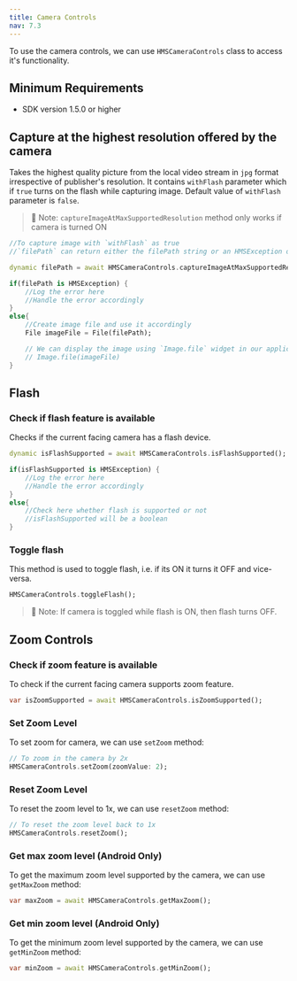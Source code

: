 ```yaml
---
title: Camera Controls
nav: 7.3
---
```


To use the camera controls, we can use `HMSCameraControls` class to access it's functionality.

## Minimum Requirements

-   SDK version 1.5.0 or higher

## Capture at the highest resolution offered by the camera

Takes the highest quality picture from the local video stream in `jpg` format irrespective of publisher's resolution.
It contains `withFlash` parameter which if `true` turns on the flash while capturing image. Default value of `withFlash`
parameter is `false`.

> 🔑 Note: `captureImageAtMaxSupportedResolution` method only works if camera is turned ON

```dart
//To capture image with `withFlash` as true
//`filePath` can return either the filePath string or an HMSException object in case of error

dynamic filePath = await HMSCameraControls.captureImageAtMaxSupportedResolution(withFlash: true);

if(filePath is HMSException) {
    //Log the error here
    //Handle the error accordingly
}
else{
    //Create image file and use it accordingly
    File imageFile = File(filePath);

    // We can display the image using `Image.file` widget in our applications
    // Image.file(imageFile)
}
```

## Flash

### Check if flash feature is available

Checks if the current facing camera has a flash device.

```dart
dynamic isFlashSupported = await HMSCameraControls.isFlashSupported();

if(isFlashSupported is HMSException) {
    //Log the error here
    //Handle the error accordingly
}
else{
    //Check here whether flash is supported or not
    //isFlashSupported will be a boolean
}
```

### Toggle flash

This method is used to toggle flash, i.e. if its ON it turns it OFF and vice-versa.

```dart
HMSCameraControls.toggleFlash();
```

> 🔑 Note: If camera is toggled while flash is ON, then flash turns OFF.

## Zoom Controls

### Check if zoom feature is available

To check if the current facing camera supports zoom feature.

```dart
var isZoomSupported = await HMSCameraControls.isZoomSupported();
```

### Set Zoom Level

To set zoom for camera, we can use `setZoom` method:

```dart
// To zoom in the camera by 2x
HMSCameraControls.setZoom(zoomValue: 2);
```

### Reset Zoom Level

To reset the zoom level to 1x, we can use `resetZoom` method:

```dart
// To reset the zoom level back to 1x
HMSCameraControls.resetZoom();
```

### Get max zoom level (Android Only)

To get the maximum zoom level supported by the camera, we can use `getMaxZoom` method:

```dart
var maxZoom = await HMSCameraControls.getMaxZoom();
```

### Get min zoom level (Android Only)

To get the minimum zoom level supported by the camera, we can use `getMinZoom` method:

```dart
var minZoom = await HMSCameraControls.getMinZoom();
```
